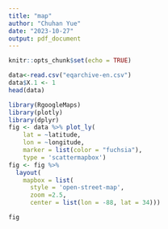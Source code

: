 ```yaml
---
title: "map"
author: "Chuhan Yue"
date: "2023-10-27"
output: pdf_document
---
```


```r
knitr::opts_chunk$set(echo = TRUE)
```

```r
data<-read.csv("eqarchive-en.csv")
data$X.1 <- 1
head(data)
```

```r
library(RgoogleMaps)
library(plotly)
library(dplyr)
fig <- data %>% plot_ly( 
    lat = ~latitude,
    lon = ~longitude,
    marker = list(color = "fuchsia"),
    type = 'scattermapbox') 
fig <- fig %>%
  layout(
    mapbox = list(
      style = 'open-street-map',
      zoom =2.5,
      center = list(lon = -88, lat = 34))) 

fig
```
